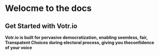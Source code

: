 # Welocme to the docs

## Get Started with Votr.io

**Votr.io is built for pervasive democratization, enabling seemless, fair, Transpatent Choices during electoral process, giving you theconfidence of your voice**



